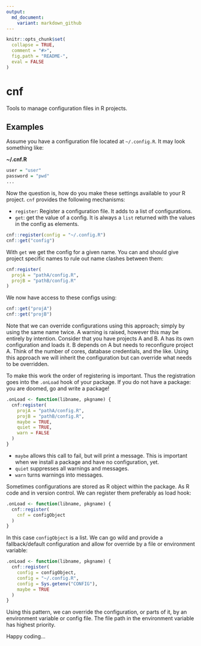 ```yaml
---
output:
  md_document:
    variant: markdown_github
---
```


<!-- README.md is generated from README.Rmd. Please edit that file -->

```r
knitr::opts_chunk$set(
  collapse = TRUE,
  comment = "#>",
  fig.path = "README-",
  eval = FALSE
)
```

# cnf

Tools to manage configuration files in R projects.

## Examples

Assume you have a configuration file located at `~/.config.R`. It may look
something like:

**~/.cnf.R**

```r
user = "user"
password = "pwd"
...
```

Now the question is, how do you make these settings available to your R project.
`cnf` provides the following mechanisms:

- `register`: Register a configuration file. It adds to a list of configurations.
- `get`: get the value of a config. It is always a `list` returned with the
values in the config as elements.

```r
cnf::register(config = "~/.config.R")
cnf::get("config")
```

With `get` we get the config for a given name. You can and should give project
specific names to rule out name clashes between them:

```r
cnf:register(
  projA = "pathA/config.R",
  projB = "pathB/config.R"
)
```

We now have access to these configs using:

```r
cnf::get("projA")
cnf::get("projB")
```

Note that we can override configurations using this approach; simply by using
the same name twice. A warning is raised, however this may be entirely by
intention. Consider that you have projects A and B. A has its own configuration and
loads it. B depends on A but needs to reconfigure project A. Think of the number
of cores, database credentials, and the like. Using this approach we will
inherit the configuration but can override what needs to be overridden.

To make this work the order of registering is important. Thus the registration
goes into the `.onLoad` hook of your package. If you do not have a package: you
are doomed, go and write a package!

```r
.onLoad <- function(libname, pkgname) {
  cnf:register(
    projA = "pathA/config.R",
    projB = "pathB/config.R",
    maybe = TRUE,
    quiet = TRUE,
    warn = FALSE
  )
}
```

- `maybe` allows this call to fail, but will print a message. This is important
when we install a package and have no configuration, yet.
- `quiet` suppresses all warnings and messages.
- `warn` turns warnings into messages.

Sometimes configurations are stored as R object within the package. As R code
and in version control. We can register them preferably as load hook:

```r
.onLoad <- function(libname, pkgname) {
  cnf::register(
    cnf = configObject
  )
}
```

In this case `configObject` is a list. We can go wild and provide a
fallback/default configuration and allow for override by a file or environment
variable:

```r
.onLoad <- function(libname, pkgname) {
  cnf::register(
    config = configObject,
    config = "~/.config.R",
    config = Sys.getenv("CONFIG"),
    maybe = TRUE
  )
}
```

Using this pattern, we can override the configuration, or parts of it, by an
environment variable or config file. The file path in the environment variable
has highest priority.

Happy coding...
